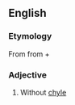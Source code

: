 ==English==

===Etymology===
From {{etyl|grc|en}} {{term|ἄχυλος||without juice|tr=akhulos|lang=grc|sc=polytonic}} from {{term|ἀ-||not|tr=a-|lang=grc|sc=polytonic}} + {{term|χυλός||juice|tr=khulos|lang=grc|sc=polytonic}}

===Adjective===
{{head|en|adjective}}

# {{physiology}} Without [[chyle]]
